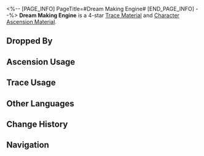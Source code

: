 <%-- [PAGE_INFO]
PageTitle=#Dream Making Engine#
[END_PAGE_INFO] --%>
{{Item Infobox
|id          = 114003
|image       = Item Dream Making Engine.png{{subst:void|<!--$UPLOAD:<<SpriteOutput/ItemFigures/114003.png>-<Item Dream Making Engine.png>-<Item Icons>>-->}}
|type        = Trace Material
|type2       = Character Ascension Material
|invCategory = Upgrade Materials
|rarity      = 4
|effect      = 
|description = An energy core for Dreamscape creations. Advanced material used for enhancement.
|source1     = [[Dreamjolt Troupe at Equilibrium Level 4 or higher]]
|source2     = [[Omni-Synthesizer]] &mdash; Material Synthesis
|source3     = [[Dropped by enemies in Divergent Universe]]
|source4     = [[Simulated Universe]] enemies
|source5     = [[Omni-Synthesizer]] &mdash; Material Exchange
}}
{{Description|A dream-building device that constructs fantasies and grants souls to Dreamscape creations.<br /><br />''"If this device malfunctions... try to wake up before you descend into a nightmare, my friend."''}}
'''Dream Making Engine''' is a 4-star [[Trace Material]] and [[Character Ascension Material]].

==Dropped By==
{{Dropped By}}

==Ascension Usage==
{{Ascension Usage}}

==Trace Usage==
{{Trace Usage}}

==Other Languages==
{{Other Languages
|en   = Dream Making Engine
|zhs  = 造梦马达
|zht  = 造夢馬達
|ja   = ドリームメイキングモーター
|ko   = 꿈 제조 모터
|es   = Motor creasueños
|fr   = Moteur de création des rêves
|ru   = Двигатель снов
|th   = Dream Making Engine
|vi   = Động Cơ Tạo Giấc Mơ
|de   = Traummaschine
|id   = Dream Making Engine
|pt   = Motor de Geração de Sonhos
}}

==Change History==
{{Change History|2.0}}

==Navigation==
{{Upgrade Material Navbox}}